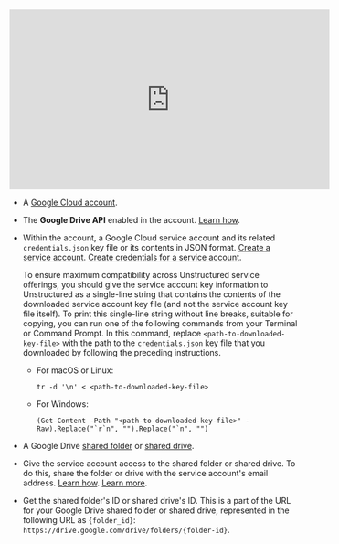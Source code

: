 <iframe
width="560"
height="315"
src="https://www.youtube.com/embed/ZiRD7hC-wh8"
title="YouTube video player"
frameborder="0"
allow="accelerometer; autoplay; clipboard-write; encrypted-media; gyroscope; picture-in-picture"
allowfullscreen
></iframe>

- A [Google Cloud account](https://console.cloud.google.com).
- The **Google Drive API** enabled in the account. 
  [Learn how](https://cloud.google.com/apis/docs/getting-started#enabling_apis).
- Within the account, a Google Cloud service account and its related `credentials.json` key file or its contents in JSON format. 
  [Create a service account](https://developers.google.com/workspace/guides/create-credentials#create_a_service_account). 
  [Create credentials for a service account](https://developers.google.com/workspace/guides/create-credentials#create_credentials_for_a_service_account).

  To ensure maximum compatibility across Unstructured service offerings, you should give the service account key information to Unstructured as 
  a single-line string that contains the contents of the downloaded service account key file (and not the service account key file itself). 
  To print this single-line string without line breaks, suitable for copying, you can run one of the following commands from your Terminal or Command Prompt. 
  In this command, replace `<path-to-downloaded-key-file>` with the path to the `credentials.json` key file that you downloaded by following the preceding instructions.

  - For macOS or Linux: 

    ```text
    tr -d '\n' < <path-to-downloaded-key-file>
    ```

  - For Windows:

    ```text
    (Get-Content -Path "<path-to-downloaded-key-file>" -Raw).Replace("`r`n", "").Replace("`n", "")
    ```

- A Google Drive [shared folder](https://support.google.com/drive/answer/2375091) or [shared drive](https://support.google.com/a/users/answer/7212025).
- Give the service account access to the shared folder or shared drive. To do this, share the folder or drive with the service account's email address. 
  [Learn how](https://support.google.com/drive/answer/7166529). 
  [Learn more](https://www.googlecloudcommunity.com/gc/Workspace-Q-A/Can-i-give-access-to-document-of-google-drive-to-service-account/m-p/530106).  
- Get the shared folder's ID or shared drive's ID. This is a part of the URL for your Google Drive shared folder or shared drive, represented in the following URL as `{folder_id}`: `https://drive.google.com/drive/folders/{folder-id}`.
